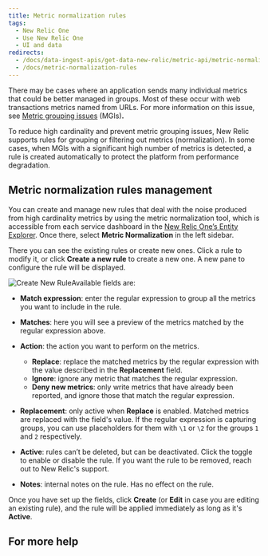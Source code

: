 ```yaml
---
title: Metric normalization rules
tags:
  - New Relic One
  - Use New Relic One
  - UI and data
redirects:
  - /docs/data-ingest-apis/get-data-new-relic/metric-api/metric-normalization-rules
  - /docs/metric-normalization-rules
---
```


There may be cases where an application sends many individual metrics that could be better managed in groups. Most of these occur with web transactions metrics named from URLs. For more information on this issue, see [Metric grouping issues](/docs/using-new-relic/cross-product-functions/troubleshooting/metric-grouping-issues) (MGIs)**.**

To reduce high cardinality and prevent metric grouping issues, New Relic supports rules for grouping or filtering out metrics (normalization). In some cases, when MGIs with a significant high number of metrics is detected, a rule is created automatically to protect the platform from performance degradation.

## Metric normalization rules management

You can create and manage new rules that deal with the noise produced from high cardinality metrics by using the metric normalization tool, which is accessible from each service dashboard in the [New Relic One’s Entity Explorer](/docs/new-relic-one/use-new-relic-one/ui-data/new-relic-one-entity-explorer-view-performance-across-apps-services-hosts). Once there, select **Metric Normalization** in the left sidebar.

There you can see the existing rules or create new ones. Click a rule to modify it, or click **Create a new rule** to create a new one. A new pane to configure the rule will be displayed.

![Create New Rule](./images/create-new-rule-window.png "create new rule.png")Available fields are:

* **Match expression**: enter the regular expression to group all the metrics you want to include in the rule.
* **Matches**: here you will see a preview of the metrics matched by the regular expression above.
* **Action**: the action you want to perform on the metrics.

  * **Replace**: replace the matched metrics by the regular expression with the value described in the **Replacement** field.
  * **Ignore**: ignore any metric that matches the regular expression.
  * **Deny new metrics**: only write metrics that have already been reported, and ignore those that match the regular expression.
* **Replacement**: only active when **Replace** is enabled. Matched metrics are replaced with the field's value. If the regular expression is capturing groups, you can use placeholders for them with `\1` or `\2` for the groups `1` and `2` respectively.
* **Active**: rules can’t be deleted, but can be deactivated. Click the toggle to enable or disable the rule. If you want the rule to be removed, reach out to New Relic's support.
* **Notes**: internal notes on the rule. Has no effect on the rule.

Once you have set up the fields, click **Create** (or **Edit** in case you are editing an existing rule), and the rule will be applied immediately as long as it's **Active**.

## For more help
